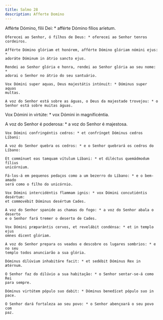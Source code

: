 ```yaml
---
title: Salmo 28
description: Afferte Domino
---
```


<div class="side-by-side not-content">

Afférte Dómino, fílii Dei: * afférte Dómino fílios aríetum.

    Oferecei ao Senhor, ó filhos de Deus: * oferecei ao Senhor tenros cordeiros.

    Afférte Dómino glóriam et honórem, afférte Dómino glóriam nómini ejus: *
    adoráte Dóminum in átrio sancto ejus.

    Rendei ao Senhor glória e honra, rendei ao Senhor glória ao seu nome: *
    adorai o Senhor no átrio do seu santuário.

    Vox Dómini super aquas, Deus majestátis intónuit: * Dóminus super aquas
    multas.

    A voz do Senhor está sobre as águas, o Deus da majestade trovejou: * o
    Senhor está sobre muitas águas.

Vox Dómini in virtúte: * vox Dómini in magnificéntia.

A voz do Senhor é poderosa: * a voz do Senhor é majestosa.

    Vox Dómini confringéntis cedros: * et confrínget Dóminus cedros Líbani:

    A voz do Senhor quebra os cedros: * e o Senhor quebrará os cedros do Líbano:

    Et commínuet eas tamquam vítulum Líbani: * et diléctus quemádmodum fílius
    unicórnium.

    Fá-los-á em pequenos pedaços como a um bezerro do Líbano: * e o bem-amado
    será como o filho do unicórnio.

    Vox Dómini intercidéntis flammam ignis: * vox Dómini concutiéntis desértum:
    et commovébit Dóminus desértum Cades.

    A voz do Senhor spanide as chamas do fogo: * a voz do Senhor abala o deserto
    e o Senhor fará tremer o deserto de Cades.

    Vox Dómini præparántis cervos, et revelábit condénsa: * et in templo ejus
    omnes dicent glóriam.

    A voz do Senhor prepara os veados e descobre os lugares sombrios: * e no seu
    templo todos anunciarão a sua glória.

    Dóminus dilúvium inhabitáre facit: * et sedébit Dóminus Rex in ætérnum.

    O Senhor faz do dilúvio a sua habitação: * o Senhor sentar-se-á como Rei
    para sempre.

    Dóminus virtútem pópulo suo dabit: * Dóminus benedícet pópulo suo in pace.

    O Senhor dará fortaleza ao seu povo: * o Senhor abençoará o seu povo com
    paz.

</div>
